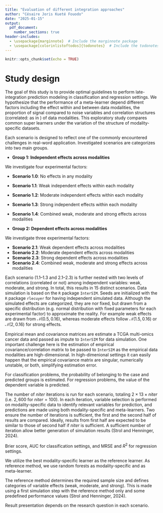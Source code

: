 ```yaml
---
title: "Evaluation of different integration approaches"
author: "Césaire Joris Kueté Fouodo"
date: "2025-01-15"
output: 
  pdf_document:
    number_sections: true
header-includes:
  - \usepackage{marginnote}  # Include the marginnote package
  - \usepackage[colorinlistoftodos]{todonotes}  # Include the todonotes package
---
```


```r
knitr::opts_chunk$set(echo = TRUE)
```

# Study design

\paragraph*{Goal} The goal of this study is to provide optimal guidelines to perform late-integration prediction modeling in classification and regression settings. We hypothesize that the performance of a meta-learner depend different factors including the effect within and between data modalities, the proportion of signal compared to noise variables and correlation structures (correlated: \texttt{yes} \texttt{no} as in \texttt{InterSIM}) of data modalities. \todo{We investigate complete and incomplete cases oder complete cases only? Should we restrict it to classification settings?} This exploratory study compares common super learners \todo{Do we need to tune hyperparameters?} under the variation of the structure of modality-specific datasets. 

\paragraph*{Simulation scenarios} Each scenario is designed to reflect one of the commonly encountered challenges in real-word application. Investigated scenarios are categorizes into two main groups.

- **Group 1: Independent effects across modalities**  

We investigate four experimental factors:

  - **Scenario 1.0**: No effects in any modality  
  - **Scenario 1.1**: Weak independent effects within each modality  
  - **Scenario 1.2**: Moderate independent effects within each modality
  - **Scenario 1.3**: Strong independent effects within each modality
  - **Scenario 1.4**: Combined weak, moderate and strong effects across modalities

- **Group 2: Dependent effects across modalities**  

We investigate three experimental factors:

  - **Scenario 2.1**: Weak dependent effects across modalities  
  - **Scenario 2.2**: Moderate dependent effects across modalities  
  - **Scenario 2.3**: Strong dependent effects across modalities
  - **Scenario 2.4**: Combined weak, moderate and strong effects across modalities

Each scenario (1.1–1.3 and 2.1–2.3) is further nested with two levels of correlations (correlated or not) among independent variables: weak, moderate, and strong. In total, this results in $15$ distinct scenarios. Data simulation is based on the `R` package `InterSIM`. Seeds are initialized with the `R` package `rlecuyer` for having independent simulated data. Although the simulated effects are categorized, they are nor fixed, but drawn from a specific distribution (e.g. normal distribution with fixed parameters for each experimental factor) to approximate the reality. For example weak effects are drawn from $\mathcal{N}(0.5, 0.16)$, whereas moderate effects follow $\mathcal{N}(1.5, 0.16)$ or $\mathcal{N}(2, 0.16)$ for strong effects.

\paragraph*{Data generating} Empirical mean and covariance matrices are estimate a TCGA multi-omics cancer data and passed as impute to `InterSIM` for data simulation. One important challenge here is the estimation of empirical covariance/correlation matrix to be passed to `InterSIM` as the empirical data modalities are high-dimensional. In high-dimenional settings it can easily happen that the empirical covariance matrix are singular, numerically unstable, or both, simplifying estimation error.

\paragraph*{Estimands} For classification problems, the probability of belonging to the case and predicted groups is estimated. For regression problems, the value of the dependent variable is predicted.

\paragraph*{Iteration} The number of $niter$ iterations is run for each scenario, totaling $2 \times 13 \times niter$ (i.e. $2,600$ for $niter = 100$). In each iteration, variable selection is performed on modality-specific data to identify relevant variables for prediction, and predictions are made using both modality-specific and meta-learners. Two ensure the number of iterations is sufficient, the first and the second half of results are compared. Ideally, results from first half are expected to be similar to those of second half if $niter$ is sufficient. A sufficient number of iteration allow better generation of simulation results (Strol and Henninger, 2024).

\paragraph*{Performance measures} Brier score, AUC for classification settings, and MRSE and $R^2$ for regression settings. \todo{To be discussed in detail with others which performance measure to use.}

\paragraph*{Modality and method references} We utilize the best modality-specific learner as the reference learner. As reference method, we use random forests as modality-specific and as meta-learner.  

\paragraph*{Sample and effect sizes} The reference method determines the required sample size and defines categories of variable effects (weak, moderate, and strong). This is made using a first simulation step with the reference method only and some predefined performance values (Strol and Henninger, 2024). 

\paragraph{results} Result presentation depends on the research question in each scenario.

